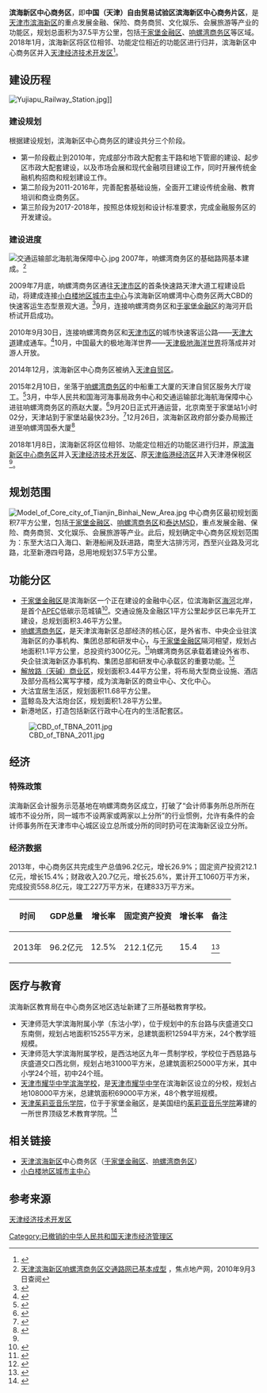 {{中国行政管理区
|name = 滨海新区中心商务区
|logo = 
|lgogname = 
|Photo =
|Photoname= 滨海新区中心商务区 
|map = 
|customimage = 
|Englishname = 
|Pinyin   = 
|Belong = [[中国|中国]][[天津市|天津市]][[滨海新区|滨海新区]]
|Types= 中心商务区
|founded = 
|county = 
|governing_body = 天津滨海新区中心商务区管理委员会
|governing_type = 管委会
|seat = 天津市滨海新区塘沽水线路2号增1号 
|officerTitle= 管委会主任
|officer = [[郑伟铭|郑伟铭]]（最后一任）
|officerTitle2 = 
|officer2 = 
|division = 
|town= 
|township= 
|subdistrict= 
|dialect= 
|post code= 300450
|phone code = 22
|coordinate = 
|area = 37.5[[平方公里|平方公里]]
|area land = 
|area water =  
|census yr = 
|pop = 
|density = 
|GDP = 
|web = http://www.tjbhcbd.gov.cn/
|web_title = 滨海新区中心商务区网站
}}
'''滨海新区中心商务区'''，即'''中国（天津）自由贸易试验区滨海新区中心商务片区'''，是[[天津市|天津市]][[滨海新区|滨海新区]]的重点发展金融、保险、商务商贸、文化娱乐、会展旅游等产业的功能区，规划总面积为37.5平方公里，包括[[于家堡金融区|于家堡金融区]]、[[响螺湾商务区|响螺湾商务区]]等区域。2018年1月，滨海新区将区位相邻、功能定位相近的功能区进行归并，滨海新区中心商务区并入[[天津经济技术开发区|天津经济技术开发区]]<ref name="滨海新区功能区减至5个">{{cite news|author1=李文博|title=滨海新区功能区减至5个 原中心商务区并入天津经济开发区|work=城市快报|date=2018-01-09}}</ref>。

== 建设历程 ==
[[File:Yujiapu_Railway_Station.jpg|thumb]]]]
=== 建设规划 ===
根据建设规划，滨海新区中心商务区的建设共分三个阶段。
*第一阶段截止到2010年，完成部分市政大配套主干路和地下管廊的建设、起步区市政大配套建设，以及市场会展和现代金融项目建设工作，同时开展传统金融机构招商和规划建设工作。
*第二阶段为2011-2016年，完善配套基础设施，全面开工建设传统金融、教育培训和商业商务区。
*第三阶段为2017-2018年，按照总体规划和设计标准要求，完成金融服务区的开发建设。
=== 建设进度 ===
[[File:交通运输部北海航海保障中心.jpg|thumb]]
2007年，响螺湾商务区的基础路网基本建成。<ref>[http://tj.focus.cn/news/2009-05-08/468065.html 天津滨海新区响螺湾商务区交通路网已基本成型] {{Wayback|url=http://tj.focus.cn/news/2009-05-08/468065.html |date=20140714161401 }}，焦点地产网，2010年9月3日查阅</ref>

2009年7月底，响螺湾商务区通往[[天津市区|天津市区]]的首条快速路天津大道工程建设启动，将建成连接[[小白楼地区城市主中心|小白楼地区城市主中心]]与滨海新区响螺湾中心商务区两大CBD的快速客运生态型景观大道。<ref>{{cite web| url=http://www.tj.xinhuanet.com/2008-08/06/content_14048149.htm| title=天津大道启动建设 织密市内与滨海间高速网| publisher=城市快报| deadurl=yes| archiveurl=https://web.archive.org/web/20140714214556/http://www.tj.xinhuanet.com/2008-08/06/content_14048149.htm| archivedate=2014-07-14| access-date=2014-06-16}}</ref>9月，连接响螺湾商务区和[[于家堡金融区|于家堡金融区]]的海河开启桥试开启成功。

2010年9月30日，连接响螺湾商务区和[[天津市区|天津市区]]的城市快速客运公路——[[天津大道|天津大道]]建成通车。<ref>{{cite web | url=http://www.chinadaily.com.cn/dfpd/tianjin/2010-09-30/content_952756.html | title=天津市唯一以城市名称命名的市政工程：天津大道全线通车}}</ref>10月，中国最大的极地海洋世界——[[天津极地海洋世界|天津极地海洋世界]]将落成并对游人开放。

2014年12月，滨海新区中心商务区被纳入[[天津自贸区|天津自贸区]]。

2015年2月10日，坐落于[[响螺湾商务区|响螺湾商务区]]的中船重工大厦的天津自贸区服务大厅竣工。<ref>{{cite news |author=孟兴 |title=天津自贸区挂牌临近 中心商务区服务大厅10日竣工 |url=http://www.022net.com/2015/2-7/44345117233772.html |accessdate=2015-02-11 |newspaper=天津日报 |date=2015-02-07 |deadurl=yes |archiveurl=https://web.archive.org/web/20150211063450/http://www.022net.com/2015/2-7/44345117233772.html |archivedate=2015-02-11 }}</ref>3月，中华人民共和国海河海事局政务中心和交通运输部北海航海保障中心进驻响螺湾商务区的燕赵大厦。<ref>{{cite news|author=杨旸 侯丹伶|title=海河海事局政务中心入驻中国（天津）自贸区|url=http://www.tianjinwe.com/tianjin/jsbb/201503/t20150310_794510.html|accessdate=2015-04-15|newspaper=天津网|date=2015-03-10|archive-date=2016-08-19|archive-url=https://web.archive.org/web/20160819122450/http://www.tianjinwe.com/tianjin/jsbb/201503/t20150310_794510.html|dead-url=no}}</ref>9月20日正式开通运营，北京南至于家堡站1小时02分，天津站到于家堡站最快23分。<ref>{{cite web | url=http://society.people.com.cn/n/2015/0921/c1008-27611641.html | title=京津城际延伸线开通 京津冀“一小时交通圈”快速推进 | publisher=北京日报 | work=人民网 | date=2015-09-21 | accessdate=2016-07-27 | archive-date=2020-07-08 | archive-url=https://web.archive.org/web/20200708100904/http://society.people.com.cn/n/2015/0921/c1008-27611641.html | dead-url=no }}</ref>12月26日，滨海新区政府部分委办局搬迁进至响螺湾国泰大厦<ref>{{cite news |author1=檀昕尧 |title=天津滨海新区部分委办局搬迁至国泰大厦 |url=http://www.022net.com/2016/1-6/474446162214343.html |accessdate=2016-01-24 |agency=渤海早报 |date=2016-01-06 |deadurl=yes |archiveurl=https://web.archive.org/web/20160129161214/http://www.022net.com/2016/1-6/474446162214343.html |archivedate=2016-01-29 }}</ref>

2018年1月8日，滨海新区将区位相邻、功能定位相近的功能区进行归并，原[[滨海新区中心商务区|滨海新区中心商务区]]并入[[天津经济技术开发区|天津经济技术开发区]]、原[[天津临港经济区|天津临港经济区]]并入天津港保税区<ref name="滨海新区功能区减至5个" />。

== 规划范围 ==
[[File:Model_of_Core_city_of_Tianjin_Binhai_New_Area.jpg|thumb]]
中心商务区最初规划面积7平方公里，包括[[于家堡金融区|于家堡金融区]]、[[响螺湾商务区|响螺湾商务区]]和[[泰达MSD|泰达MSD]]，重点发展金融、保险、商务商贸、文化娱乐、会展旅游等产业。此后，规划确定中心商务区规划范围为：东至大沽口入海口、新港船闸及跃进路，南至大沽排污河，西至兴业路及河北路，北至新港四号路，总用地规划37.5平方公里。

== 功能分区 ==
*[[于家堡金融区|于家堡金融区]]是滨海新区一个正在建设的金融中心区，位滨海新区[[海河|海河]]北岸，是首个[[APEC|APEC]]低碳示范城镇<ref>{{cite web | url=http://www.tifi.com.cn/Article/ShowArticle.asp?ArticleID=149 | title=天津滨海新区于家堡金融区成为APEC首个低碳示范城镇 | publisher=于家堡金融区网站 | date=2010年6月13日 | accessdate=2011年2月14日 | deadurl=yes | archiveurl=https://web.archive.org/web/20101228033705/http://www.tifi.com.cn/Article/ShowArticle.asp?ArticleID=149 | archivedate=2010年12月28日 }}</ref>。交通设施及金融区1平方公里起步区已率先开工建设，总规划面积3.46平方公里。
*[[响螺湾商务区|响螺湾商务区]]，是天津滨海新区总部经济的核心区，是外省市、中央企业驻滨海新区的办事机构、集团总部和研发中心，与[[于家堡金融区|于家堡金融区]]隔河相望，规划占地面积1.1平方公里，总投资约300亿元。<ref>{{cite web | url=http://www.022net.com/2009/7-13/425773232841498.html | title=天津响螺湾商务区规划设计方案 | publisher=人民网·天津视窗 | date=2009年7月13日 | accessdate=2011年2月14日 | deadurl=yes | archiveurl=https://web.archive.org/web/20090716225242/http://www.022net.com/2009/7-13/425773232841498.html | archivedate=2009年7月16日 }}</ref>响螺湾商务区承载着建设外省市、央企驻滨海新区办事机构、集团总部和研发中心承载区的重要功能。<ref>{{cite web |url=http://www.022net.com/2007/9-21/441329313082732.html |title=远眺响螺湾 感受未来滨海新区中心商业区 |publisher=人民网·天津视窗 |date=2007年9月21日 |accessdate=2011年2月14日 |deadurl=yes |archiveurl=https://web.archive.org/web/20080829142440/http://www.022net.com/2007/9-21/441329313082732.html |archivedate=2008年8月29日 }}</ref>
*[[解放路（天碱）商业区|解放路（天碱）商业区]]，规划面积3.44平方公里，将布局大型商业设施、酒店及部分高档公寓写字楼，成为滨海新区的商业中心、文化中心。
*大沽宜居生活区，规划面积11.68平方公里。
*蓝鲸岛及大沽炮台区，规划面积1.28平方公里。
*新港地区，打造包括新区行政中心在内的生活配套区。
[[File:CBD_of_TBNA_2011.jpg|thumb]]

== 经济 ==
=== 特殊政策 ===
滨海新区会计服务示范基地在响螺湾商务区成立，打破了“会计师事务所总所所在城市不设分所，同一城市不设两家或两家以上分所”的行业惯例，允许有条件的会计师事务所在天津市中心城区设立总所或分所的同时扔可在滨海新区设立分所。

=== 经济数据 ===
2013年，中心商务区共完成生产总值96.2亿元，增长26.9%；固定资产投资212.1亿元，增长15.4%；财政收入20.7亿元，增长25.6%，累计开工1060万平方米，完成投资558.8亿元，竣工227万平方米，在建833万平方米。
{|class="wikitable sortable"
|-
!时间 || GDP总量 || 增长率 || 固定资产投资 || 增长率 || 备注
|-
| 2013年 || 96.2亿元 || 12.5% || 212.1亿元 || 15.4 ||<ref>{{cite web | url=http://www.tj.xinhuanet.com/bhpd/2014-06/25/c_1111313838.htm | title=滨海新区中心商务区上半年预计完成生产总值63亿元 | publisher=新华网天津频道 | date=2014年6月25日 | accessdate=2014年7月24日 | deadurl=yes | archiveurl=https://web.archive.org/web/20140705153257/http://www.tj.xinhuanet.com/bhpd/2014-06/25/c_1111313838.htm | archivedate=2014年7月5日 }}</ref>
|}

== 医疗与教育 ==
滨海新区教育局在中心商务区地区选址新建了三所基础教育学校。
*天津师范大学滨海附属小学（东沽小学），位于规划中的东台路与庆盛道交口东南侧，规划占地面积15255平方米，总建筑面积12594平方米，24个教学班规模。
*天津师范大学滨海附属学校，是西沽地区九年一贯制学校，学校位于西慈路与庆盛道交口西北侧，规划占地31000平方米，总建筑面积25000平方米，其中小学24个班，初中24个班。
*[[天津市耀华中学滨海学校|天津市耀华中学滨海学校]]，是[[天津市耀华中学|天津市耀华中学]]在滨海新区设立的分校，规划占地108000平方米，总建筑面积69000平方米，48个教学班规模。
*[[天津茱莉亚学院|天津茱莉亚音乐学院]]，位于于家堡金融区，是美国纽约[[朱利亚德学院|茱莉亚音乐学院]]筹建的一所世界顶级艺术教育学院。<ref>{{cite web|title=茱莉亚音乐学院落户于家堡|url=http://news.enorth.com.cn/system/2012/06/28/009532458.shtml|publisher=北方网|accessdate=2014-07-20|archive-date=2015-10-01|archive-url=https://web.archive.org/web/20151001123104/http://news.enorth.com.cn/system/2012/06/28/009532458.shtml|dead-url=no}}</ref>

==相关链接==
*[[天津滨海新区|天津滨海新区]]中心商务区（[[于家堡金融区|于家堡金融区]]、[[响螺湾商务区|响螺湾商务区]]）
*[[小白楼地区城市主中心|小白楼地区城市主中心]]

== 参考来源 ==
{{reflist}}
{{中国自由贸易试验区}}
{{中国（天津）自由贸易试验区}}
{{滨海新区功能区}}

[[分类:天津经济技术开发区|]]
[[Category:已撤销的中华人民共和国天津市经济管理区|Category:已撤销的中华人民共和国天津市经济管理区]]